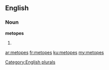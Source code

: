 ==English==

===Noun===
'''metopes'''

# {{plural of|[[metope]]}}

[[Category:English plurals]]

[[ar:metopes]]
[[fr:metopes]]
[[ku:metopes]]
[[my:metopes]]